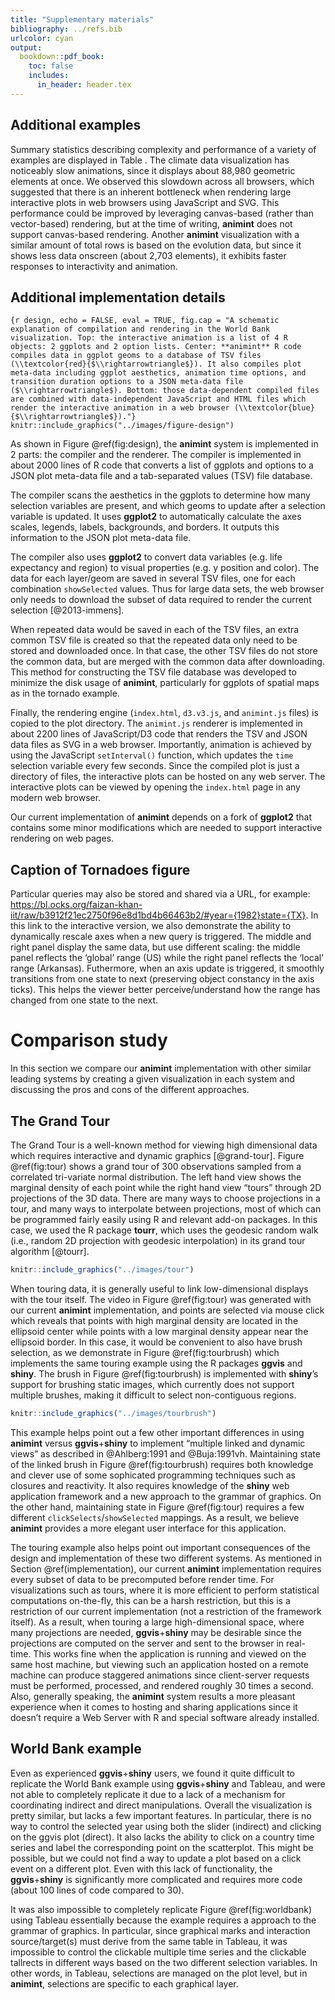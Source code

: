 ```yaml
---
title: "Supplementary materials"
bibliography: ../refs.bib
urlcolor: cyan
output: 
  bookdown::pdf_book:
    toc: false
    includes:
      in_header: header.tex
---
```


## Additional examples

Summary statistics describing complexity and performance of a variety of
examples are displayed in Table \ref{tab:examples}. The climate data 
visualization has noticeably slow animations, 
since it displays about 88,980 geometric elements at once. We observed
this slowdown across all browsers, which suggested that there is an
inherent bottleneck when rendering large interactive plots in web
browsers using JavaScript and SVG. This performance could be improved
by leveraging canvas-based (rather than vector-based) rendering, but at the
time of writing, **animint** does not support canvas-based rendering.
Another **animint** visualization with a similar
amount of total rows is based on the evolution data, but since it shows less data 
onscreen (about 2,703 elements), it exhibits faster responses to interactivity
and animation.


\begin{table}

\caption{
Characteristics of 11 interactive visualizations designed with
    \textbf{animint}. The interactive version of these visualizations can be accessed 
    via \url{http://members.cbio.ensmp.fr/~thocking/animint/}.
    From left to right, we show the data set name, the
    lines of R code (LOC) including data processing but not including comments
    (80 characters max per line),
    the amount of time it takes to compile the visualization (seconds),
    the total size of the uncompressed TSV files in megabytes (MB),
    the total number of data points (rows),
    the median number of data points shown at once (onscreen),
    the number of data columns visualized (vars),
    the number of \texttt{clickSelects}/\texttt{showSelected} 
    variables (int),
    the number of linked panels (plots),
    if the plot is animated.
}\label{tab:examples}

\begin{tabularx}{\textwidth}{|l|l|l|l|l|l|l|l|l|l|l|}
    \hline
 Figure & LOC & seconds & MB & rows & onscreen & vars & int & plots & animated? \\ 
  \hline
  worldPop & 17 & 0.2 & 0.1 & 924 & 624 &  4 &  2 &  2 & yes  \\ 
  WorldBank & 20 & 2.3 & 2.1 & 34132 & 11611 &  6 &  2 &  2 & yes \\ 
  evolution & 25 & 21.6 & 12.0 & 240600 & 2703 &  5 &  2 &  2 & yes  \\ 
  change & 36 & 2.8 & 2.5 & 36238 & 25607 & 12 &  2 &  3 & no  \\ 
  tornado & 39 & 1.7 & 6.1 & 103691 & 16642 & 11 &  2 &  2 & no \\ 
  prior & 54 & 0.7 & 0.2 & 1960 & 142 & 12 &  3 &  4 & no  \\ 
  compare & 66 & 10.7 & 7.9 & 133958 & 2140 & 20 &  2 &  5 & no  \\ 
  breakpoints & 68 & 0.5 & 0.3 & 4242 & 667 & 13 &  2 &  3 & no  \\ 
  climate & 84 & 12.8 & 19.7 & 253856 & 88980 & 15 &  2 &  6 & yes \\ 
  scaffolds & 110 & 56.3 & 78.5 & 618740 & 9051 & 30 &  3 &  3 & no  \\ 
  ChIPseq & 229 & 29.9 & 78.3 & 1292464 & 1156 & 44 &  4 &  5 & no  \\
  \hline
\end{tabularx}

\end{table}


## Additional implementation details {#implementation}


```{r design, echo = FALSE, eval = TRUE, fig.cap = "A schematic explanation of compilation and rendering in the World Bank visualization. Top: the interactive animation is a list of 4 R objects: 2 ggplots and 2 option lists. Center: **animint** R code compiles data in ggplot geoms to a database of TSV files (\\textcolor{red}{$\\rightarrowtriangle$}). It also compiles plot meta-data including ggplot aesthetics, animation time options, and transition duration options to a JSON meta-data file ($\\rightarrowtriangle$). Bottom: those data-dependent compiled files are combined with data-independent JavaScript and HTML files which render the interactive animation in a web browser (\\textcolor{blue}{$\\rightarrowtriangle$})."}
knitr::include_graphics("../images/figure-design")
```

As shown in Figure \@ref(fig:design), the **animint** system is implemented
in 2 parts: the compiler and the renderer. The compiler is implemented in about 
2000 lines of R code that converts a list of ggplots and options to a JSON 
plot meta-data file and a tab-separated values (TSV) file database.

The compiler scans the aesthetics in the ggplots to determine
how many selection variables are present, and which geoms to update
after a selection variable is updated. It uses **ggplot2** to
automatically calculate the axes scales, legends, labels, backgrounds,
and borders. It outputs this information to the JSON plot meta-data
file.

The compiler also uses **ggplot2** to convert data variables (e.g. life
expectancy and region) to visual properties (e.g. y position and
color). The data for each layer/geom are saved in several TSV files,
one for each combination `showSelected` values. Thus for large data
sets, the web browser only needs to download the subset of data
required to render the current selection [@2013-immens].

When repeated data would be saved in each of the TSV files, an extra
common TSV file is created so that the repeated data only need to be
stored and downloaded once. In that case, the other TSV files do not
store the common data, but are merged with the common data after
downloading. This method for constructing the TSV file database was
developed to minimize the disk usage of **animint**, particularly
for ggplots of spatial maps as in the tornado example.

Finally, the rendering engine (`index.html`, `d3.v3.js`,
and `animint.js` files) is copied to the plot directory. The
`animint.js` renderer is implemented in about 2200 lines of
JavaScript/D3 code that renders the TSV and JSON data files as SVG in
a web browser. Importantly, animation is achieved by using the
JavaScript `setInterval()` function, which updates the
`time` selection variable every few seconds. Since the compiled
plot is just a directory of files, the interactive plots can be hosted
on any web server. The interactive plots can be viewed by opening the
`index.html` page in any modern web browser.

Our current implementation of **animint** depends on a fork of **ggplot2**\footnote{\url{https://github.com/faizan-khan-iit/ggplot2/tree/validate-params}}
that contains some minor modifications which are needed to support
interactive rendering on web pages.


## Caption of Tornadoes figure

Particular queries may also be stored and shared via a URL, for
example:
<https://bl.ocks.org/faizan-khan-iit/raw/b3912f21ec2750f96e8d1bd4b66463b2/#year={1982}state={TX}>. In
this link to the interactive version, we also demonstrate the ability
to dynamically rescale axes when a new query is triggered. The middle
and right panel display the same data, but use different scaling: the
middle panel reflects the 'global' range (US) while the right panel
reflects the 'local' range (Arkansas). Futhermore, when an axis update
is triggered, it smoothly transitions from one state to next
(preserving object constancy in the axis ticks). This helps the viewer
better perceive/understand how the range has changed from one state to
the next.


# Comparison study {#compare}

In this section we compare our **animint** implementation with other similar
leading systems by creating a given visualization in each system and
discussing the pros and cons of the different approaches.

## The Grand Tour {#tour}

The Grand Tour is a well-known method for viewing high dimensional data which
requires interactive and dynamic graphics [@grand-tour]. 
Figure \@ref(fig:tour) shows a grand tour of 300 observations sampled
from a correlated tri-variate normal distribution. The left hand view
shows the marginal density of each point while the right hand view "tours"
through 2D projections of the 3D data. There are many ways to
choose projections in a tour, and many ways to interpolate
between projections, most of which can be programmed fairly easily
using R and relevant add-on packages. In this case, we used the R package **tourr**,
which uses the geodesic random walk (i.e., random 2D projection with geodesic
interpolation) in its grand tour algorithm [@tourr].

```r
knitr::include_graphics("../images/tour")
```

When touring data, it is generally useful to link low-dimensional displays with
the tour itself. The video in Figure \@ref(fig:tour) was generated with our
current **animint** implementation, and points are selected via mouse click which
reveals that points with high marginal density are located in the
ellipsoid center while points with a low marginal density appear near the 
ellipsoid border. In this case, it would be convenient to also have brush 
selection, as we demonstrate in
Figure \@ref(fig:tourbrush) which implements the same touring example using the
R packages **ggvis** and **shiny**. The brush in Figure \@ref(fig:tourbrush) is 
implemented with **shiny**'s support for brushing static images, which currently 
does not support multiple brushes, making it difficult to select
non-contiguous regions. 

```r
knitr::include_graphics("../images/tourbrush")
```

This example helps point out a few other important differences in using 
**animint** versus **ggvis**+**shiny** to implement "multiple linked and dynamic views"
as described in @Ahlberg:1991 and @Buja:1991vh. 
Maintaining state of the linked brush in Figure \@ref(fig:tourbrush)
requires both knowledge and clever use of some sophicated programming 
techniques such as closures and reactivity. 
It also requires knowledge of the **shiny** web application framework and 
a new approach to the grammar of graphics. 
On the other hand, maintaining state in Figure \@ref(fig:tour) requires
a few different `clickSelects`/`showSelected` mappings. As a
result, we believe **animint** provides a more elegant user interface for 
this application.

The touring example also helps point out important consequences of the
design and implementation of these two different systems. As mentioned in 
Section \@ref(implementation), our current **animint** implementation requires 
every subset of data to be precomputed before render time.
For visualizations such as tours, where it is more efficient to 
perform statistical computations on-the-fly, this can be a harsh restriction, 
but this is a restriction of our current implementation 
(not a restriction of the framework itself).
As a result, when touring a large high-dimensional space, where many 
projections are needed, **ggvis**+**shiny** may be desirable since the projections are 
computed on the server and sent to the browser in real-time. This works fine
when the application is running and viewed on the same host machine, but
viewing such an application hosted on a remote machine can produce
staggered animations since client-server requests must be performed, processed,
and rendered roughly 30 times a second. Also, generally speaking, 
the **animint** system results a more pleasant experience when it comes to hosting 
and sharing applications since it doesn't require a Web Server with R and 
special software already installed.

## World Bank example

Even as experienced **ggvis**+**shiny** users, we found it quite difficult to
replicate the World Bank example using **ggvis**+**shiny** and Tableau, 
and were not able to completely replicate it 
due to a lack of a mechanism for coordinating indirect and direct
manipulations. Overall the visualization is pretty similar, but 
lacks a few important features. 
In particular, there is no way to control the selected
year using both the slider (indirect) and clicking on the ggvis plot (direct).
It also lacks the ability to click on a country time series and label
the corresponding point on the scatterplot. This might be possible, but we
could not find a way to update a plot based on a click event on a different
plot. Even with this lack of functionality, the **ggvis**+**shiny** is significantly
more complicated and requires more code 
(about 100 lines of code compared to 30).

<!--
% TODO: redo performance comparison
%We quantified speed differences between the two systems by timing web
%page loading using DevTools in the Chromium web browser Version
%33.0.1750.152, on Ubuntu 12.04 (256984). We also used \texttt{getTime()}
%in JavaScript to record timings for interactive plot updates (on a
%desktop computer with a 2.8GHz Intel Core i7 CPU). Using ggvis with a
%local web server and the World Bank data resulted in a web page that
%loaded quickly (about 1.4s), but updated the plot with a noticeable
%lag after each mouse click (500--1000ms). Note that since we used a
%local web server, these times represent the overhead of the web server
%system, and would be larger with a remote web server.
%
%When we used animint to make the World Bank data visualization, the
%compilation from R objects to 2.1MB of uncompressed TSV data files
%took 2.3s. Using a local web server, the animint JavaScript rendered
%the plot very quickly (100--200ms). We also observed very fast plot
%updates after mouse clicks in animint: 20--30ms response times for
%selecting the year, and 60--70ms response times for selecting the
%country.
%
%The conclusion of our speed comparison is that the overhead of waiting
%for a web server to perform computations results in significant
%slowdowns for interactive animations. It is clear that for quick
%response times, it is preferable to use an entirely JavaScript-based
%system like animint.

%% TDH 20 Nov 2014: When I click on a country on the scatterplot it
%% does not select that country's time series --- is that an inherent
%% limitation of Tableau that we should discuss?
-->

It was also impossible to completely replicate Figure \@ref(fig:worldbank)
using Tableau essentially because the example requires a \emph{layered} 
approach to the grammar of graphics. In particular, since graphical
marks and interaction source/target(s) must derive from the same table
in Tableau, it was impossible to control the clickable multiple time 
series and the clickable tallrects in different ways based on the two 
different selection variables. In other words, in Tableau, selections 
are managed on the plot level, but in **animint**, selections are specific
to each graphical layer.
